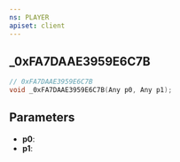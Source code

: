 ```yaml
---
ns: PLAYER
apiset: client
---
```

## _0xFA7DAAE3959E6C7B

```c
// 0xFA7DAAE3959E6C7B
void _0xFA7DAAE3959E6C7B(Any p0, Any p1);
```


## Parameters
* **p0**:
* **p1**: